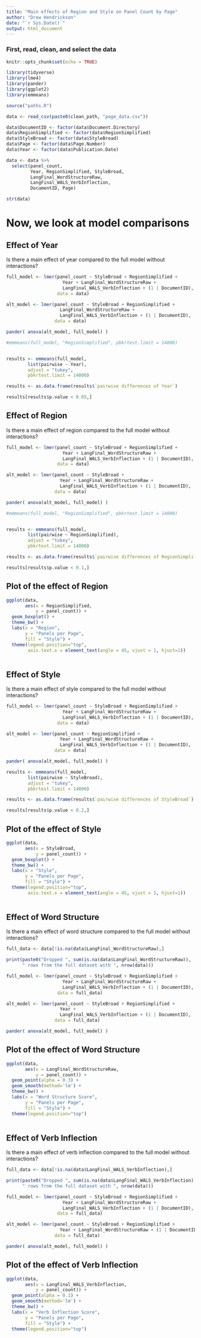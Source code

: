 ```yaml
---
title: "Main effects of Region and Style on Panel Count by Page"
author: "Drew Hendrickson"
date: "`r Sys.Date()`"
output: html_document
---
```


### First, read, clean, and select the data

```r
knitr::opts_chunk$set(echo = TRUE)
```

```r

library(tidyverse)
library(lme4)
library(pander)
library(ggplot2)
library(emmeans)


```




```r



source("paths.R")

data <- read_csv(paste0(clean_path, "page_data.csv"))

data$DocumentID <- factor(data$Document.Directory)
data$RegionSimplified <- factor(data$RegionSimplified)
data$StyleBroad <- factor(data$StyleBroad)
data$Page <- factor(data$Page.Number)
data$Year <- factor(data$Publication.Date)

```

```r

data <- data %>%
  select(panel_count, 
         Year, RegionSimplified, StyleBroad,
         LangFinal_WordStructureRaw,
         LangFinal_WALS_VerbInflection,
         DocumentID, Page)

str(data)

```

# Now, we look at model comparisons


## Effect of Year

Is there a main effect of year compared to the full model without interactions?

```r

full_model <- lmer(panel_count ~ StyleBroad + RegionSimplified + 
                     Year + LangFinal_WordStructureRaw + 
                     LangFinal_WALS_VerbInflection + (1 | DocumentID),
                   data = data)

alt_model <- lmer(panel_count ~ StyleBroad + RegionSimplified + 
                    LangFinal_WordStructureRaw + 
                    LangFinal_WALS_VerbInflection + (1 | DocumentID),
                  data = data)

pander( anova(alt_model, full_model) )

```

```r

#emmeans(full_model, "RegionSimplified", pbkrtest.limit = 14000)


results <- emmeans(full_model,
        list(pairwise ~ Year),
        adjust = "tukey",
        pbkrtest.limit = 14000)

results <- as.data.frame(results$`pairwise differences of Year`)

results[results$p.value < 0.05,]

```


## Effect of Region

Is there a main effect of region compared to the full model without interactions?

```r

full_model <- lmer(panel_count ~ StyleBroad + RegionSimplified + 
                     Year + LangFinal_WordStructureRaw + 
                     LangFinal_WALS_VerbInflection + (1 | DocumentID),
                   data = data)

alt_model <- lmer(panel_count ~ StyleBroad + 
                    Year + LangFinal_WordStructureRaw + 
                    LangFinal_WALS_VerbInflection + (1 | DocumentID),
                  data = data)

pander( anova(alt_model, full_model) )

```


```r

#emmeans(full_model, "RegionSimplified", pbkrtest.limit = 14000)


results <- emmeans(full_model,
        list(pairwise ~ RegionSimplified),
        adjust = "tukey",
        pbkrtest.limit = 14000)

results <- as.data.frame(results$`pairwise differences of RegionSimplified`)

results[results$p.value < 0.1,]

```

## Plot of the effect of Region


```r

ggplot(data,
       aes(x = RegionSimplified, 
           y = panel_count)) +
  geom_boxplot() +
  theme_bw() +
  labs(x = "Region",
       y = "Panels per Page",
       fill = "Style") +
  theme(legend.position="top",
        axis.text.x = element_text(angle = 45, vjust = 1, hjust=1))
  

```

## Effect of Style

Is there a main effect of style compared to the full model without interactions?

```r

full_model <- lmer(panel_count ~ StyleBroad + RegionSimplified + 
                     Year + LangFinal_WordStructureRaw + 
                     LangFinal_WALS_VerbInflection + (1 | DocumentID),
                   data = data)

alt_model <- lmer(panel_count ~ RegionSimplified + 
                    Year + LangFinal_WordStructureRaw + 
                    LangFinal_WALS_VerbInflection + (1 | DocumentID),
                  data = data)

pander( anova(alt_model, full_model) )

```

```r

results <- emmeans(full_model,
        list(pairwise ~ StyleBroad),
        adjust = "tukey",
        pbkrtest.limit = 14000)

results <- as.data.frame(results$`pairwise differences of StyleBroad`)

results[results$p.value < 0.2,]

```



## Plot of the effect of Style


```r

ggplot(data,
       aes(x = StyleBroad, 
           y = panel_count)) +
  geom_boxplot() +
  theme_bw() +
  labs(x = "Style",
       y = "Panels per Page",
       fill = "Style") +
  theme(legend.position="top",
        axis.text.x = element_text(angle = 45, vjust = 1, hjust=1))
  

```



############


## Effect of Word Structure

Is there a main effect of word structure compared to the full model without interactions?

```r

full_data <- data[!is.na(data$LangFinal_WordStructureRaw),]

print(paste0("Dropped ", sum(is.na(data$LangFinal_WordStructureRaw)),
      " rows from the full dataset with ", nrow(data)))

full_model <- lmer(panel_count ~ StyleBroad + RegionSimplified + 
                     Year + LangFinal_WordStructureRaw + 
                     LangFinal_WALS_VerbInflection + (1 | DocumentID),
                   data = full_data)

alt_model <- lmer(panel_count ~ StyleBroad + RegionSimplified + 
                    Year +  
                    LangFinal_WALS_VerbInflection + (1 | DocumentID),
                  data = full_data)

pander( anova(alt_model, full_model) )

```


## Plot of the effect of Word Structure


```r

ggplot(data,
       aes(x = LangFinal_WordStructureRaw, 
           y = panel_count)) +
  geom_point(alpha = 0.3) +
  geom_smooth(method='lm') + 
  theme_bw() +
  labs(x = "Word Structure Score",
       y = "Panels per Page",
       fill = "Style") +
  theme(legend.position="top")
  

```


############


## Effect of Verb Inflection

Is there a main effect of verb inflection compared to the full model without interactions?

```r

full_data <- data[!is.na(data$LangFinal_WALS_VerbInflection),]

print(paste0("Dropped ", sum(is.na(data$LangFinal_WALS_VerbInflection)),
      " rows from the full dataset with ", nrow(data)))

full_model <- lmer(panel_count ~ StyleBroad + RegionSimplified + 
                     Year + LangFinal_WordStructureRaw + 
                     LangFinal_WALS_VerbInflection + (1 | DocumentID),
                   data = full_data)

alt_model <- lmer(panel_count ~ StyleBroad + RegionSimplified + 
                    Year + LangFinal_WordStructureRaw + (1 | DocumentID),
                  data = full_data)

pander( anova(alt_model, full_model) )

```


## Plot of the effect of Verb Inflection


```r

ggplot(data,
       aes(x = LangFinal_WALS_VerbInflection, 
           y = panel_count)) +
  geom_point(alpha = 0.1) +
  geom_smooth(method='lm') + 
  theme_bw() +
  labs(x = "Verb Inflection Score",
       y = "Panels per Page",
       fill = "Style") +
  theme(legend.position="top")
  

```

